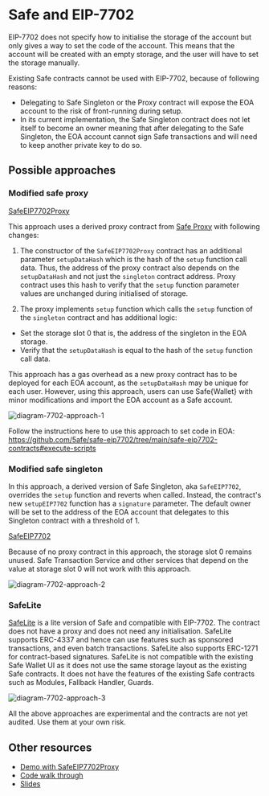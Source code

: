 
# Safe and EIP-7702

EIP-7702 does not specify how to initialise the storage of the account but only gives a way to set the code of the account. This means that the account will be created with an empty storage, and the user will have to set the storage manually.

Existing Safe contracts cannot be used with EIP-7702, because of following reasons:

- Delegating to Safe Singleton or the Proxy contract will expose the EOA account to the risk of front-running during setup.
- In its current implementation, the Safe Singleton contract does not let itself to become an owner meaning that after delegating to the Safe Singleton, the EOA account cannot sign Safe transactions and will need to keep another private key to do so.

## Possible approaches

### Modified safe proxy

[SafeEIP7702Proxy](https://github.com/5afe/safe-eip7702/blob/main/safe-eip7702-contracts/contracts/SafeEIP7702Proxy.sol)

This approach uses a derived proxy contract from [Safe Proxy](https://github.com/5afe/safe-eip7702/blob/main/safe-eip7702-contracts/contracts/SafeEIP7702Proxy.sol) with following changes:
1. The constructor of the `SafeEIP7702Proxy` contract has an additional parameter `setupDataHash` which is the hash of the `setup` function call data. Thus, the address of the proxy contract also depends on the `setupDataHash` and not just the `singleton` contract address.
Proxy contract uses this hash to verify that the `setup` function parameter values are unchanged during initialised of storage.

2. The proxy implements `setup` function which calls the `setup` function of the `singleton` contract and has additional logic:
- Set the storage slot 0 that is, the address of the singleton in the EOA storage.
- Verify that the `setupDataHash` is equal to the hash of the `setup` function call data.

This approach has a gas overhead as a new proxy contract has to be deployed for each EOA account, as the `setupDataHash` may be unique for each user. However, using this approach, users can use Safe\{Wallet\} with minor modifications and import the EOA account as a Safe account. 

![diagram-7702-approach-1](../../../assets/diagram-7702-approach-1.png)

Follow the instructions here to use this approach to set code in EOA: https://github.com/5afe/safe-eip7702/tree/main/safe-eip7702-contracts#execute-scripts

### Modified safe singleton

In this approach, a derived version of Safe Singleton, aka `SafeEIP7702`, overrides the `setup` function and reverts when called. Instead, the contract's new `setupEIP7702` function has a `signature` parameter. The default owner will be set to the address of the EOA account that delegates to this Singleton contract with a threshold of 1.

[SafeEIP7702](https://github.com/safe-global/safe-smart-account/blob/feature/eip-7702/contracts/experimental/SafeEIP7702.sol)

Because of no proxy contract in this approach, the storage slot 0 remains unused. Safe Transaction Service and other services that depend on the value at storage slot 0 will not work with this approach.

![diagram-7702-approach-2](../../../assets/diagram-7702-approach-2.png)

### SafeLite

[SafeLite](https://github.com/5afe/safe-eip7702/blob/main/safe-eip7702-contracts/contracts/experimental/SafeLite.sol) is a lite version of Safe and compatible with EIP-7702. The contract does not have a proxy and does not need any initialisation.
SafeLite supports ERC-4337 and hence can use features such as sponsored transactions, and even batch transactions. SafeLite also supports ERC-1271 for contract-based signatures.
SafeLite is not compatible with the existing Safe Wallet UI as it does not use the same storage layout as the existing Safe contracts.
It does not have the features of the existing Safe contracts such as Modules, Fallback Handler, Guards.

![diagram-7702-approach-3](../../../assets/diagram-7702-approach-3.png)

<Callout type='error' emoji='‼️'>
  All the above approaches are experimental and the contracts are not yet audited. Use them at your own risk.
</Callout>

## Other resources

- [Demo with SafeEIP7702Proxy](https://github.com/5afe/safe-eip7702/blob/main/README.md#demo-using-ui)
- [Code walk through](https://www.youtube.com/watch?v=dx4mk6tKHCo)
- [Slides](https://docs.google.com/presentation/d/1blYoVXLdPUNXhfSlck5bgbs8-h9StI9om7wsxj1SxVM)